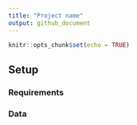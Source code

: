 ```yaml
---
title: "Project name"
output: github_document
---
```


```r
knitr::opts_chunk$set(echo = TRUE)
```

## Setup

### Requirements

### Data


